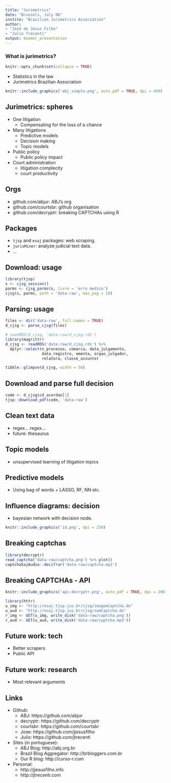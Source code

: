 ```yaml
---
title: "Jurimetrics"
date: "Brussels, July 06"
instite: "Brazilian Jurimetrics Association"
author: 
- "José de Jesus Filho"
- "Julio Trecenti"
output: beamer_presentation
---
```


<!-- Slide 01 ----------------------------------------------------------------->
### What is jurimetrics?

```r
knitr::opts_chunk$set(collapse = TRUE)
```

- Statistics in the law
- Jurimetrics Brazilian Association

```r
knitr::include_graphics('abj_simple.png', auto_pdf = TRUE, dpi = 450)
```


<!-- Slide 02 ----------------------------------------------------------------->
## Jurimetrics: spheres

- One litigation
    - Compensating for the loss of a chance
- Many litigations
    - Predictive models
    - Decision making
    - Topic models
- Public policy
    - Public policy impact
- Court administration
    - litigation complecity
    - court productivity

<!-- Slide 03 ----------------------------------------------------------------->
## Orgs

- github.com/abjur: ABJ's org
- github.com/courtsbr: github organisation
- github.com/decryptr: breaking CAPTCHAs using R

<!-- Slide 04 ----------------------------------------------------------------->
## Packages

- `tjsp` and `esaj` packages: web scraping.
- `jurisMiner`: analyze judicial text data.
- ...

<!-- Slide 05 ----------------------------------------------------------------->
## Download: usage

```r
library(tjsp)
s <- cjsg_session()
parms <- cjsg_parms(s, livre = 'erro medico')
cjsg(s, parms, path = 'data-raw', max_pag = 10)
```

<!-- Slide 06 ----------------------------------------------------------------->
## Parsing: usage

```r
files <- dir('data-raw', full.names = TRUE)
d_cjsg <- parse_cjsg(files)
```

```r
# saveRDS(d_cjsg, 'data-raw/d_cjsg.rds')
library(magrittr)
d_cjsg <- readRDS('data-raw/d_cjsg.rds') %>% 
  dplyr::select(n_processo, comarca, data_julgamento,
                data_registro, ementa, orgao_julgador,
                relatora, classe_assunto)
```

```r
tibble::glimpse(d_cjsg, width = 50)
```

<!-- Slide 07 ----------------------------------------------------------------->
## Download and parse full decision

```r
code <- d_cjsg$cd_acordao[1]
tjsp::download_pdf(code, 'data-raw')
```

<!-- Slide 07 ----------------------------------------------------------------->
## Clean text data

- regex... regex...
- future: thesaurus

<!-- Slide 08 ----------------------------------------------------------------->
## Topic models

- unsupervised learning of litigation topics

<!-- Slide 09 ----------------------------------------------------------------->
## Predictive models

- Using bag of words + LASSO, RF, NN etc.

<!-- Slide 10 ----------------------------------------------------------------->
## Influence diagrams: decision

- bayesian network with decision node.

```r
knitr::include_graphics('id.png', dpi = 250)
```

<!-- Slide 11 ----------------------------------------------------------------->

## Breaking captchas

```r
library(decryptr)
read_captcha('data-raw/captcha.png') %>% plot()
captchaSajAudio::decifrar('data-raw/captcha.mp3')
```


<!-- Slide 12 ----------------------------------------------------------------->

## Breaking CAPTCHAs - API

```r
knitr::include_graphics('api-decryptr.png', auto_pdf = TRUE, dpi = 200)
```

```r
library(httr)
u_img <- "http://esaj.tjsp.jus.br/cjsg/imagemCaptcha.do"
u_aud <- "http://esaj.tjsp.jus.br/cjsg/somCaptcha.do"
r_img <- GET(u_img, write_disk('data-raw/captcha.png'))
r_aud <- GET(u_aud, write_disk('data-raw/captcha.mp3'))
```


<!-- Slide 13 ----------------------------------------------------------------->
## Future work: tech

- Better scrapers
- Public API

<!-- Slide 14 ----------------------------------------------------------------->
## Future work: research

- Most relevant arguments

<!-- Slide 15 ----------------------------------------------------------------->
## Links

- Github:
    - ABJ: https://github.com/abjur
    - decryptr: https://github.com/decryptr
    - courtsbr: https://github.com/courtsbr
    - Jose: https://github.com/jjesusfilho
    - Julio: https://github.com/jtrecenti
- Sites (in portuguese):
    - ABJ Blog: http://abj.org.br
    - Brazil Blog Aggregator: http://brbloggers.com.br
    - Our R blog: http://curso-r.com
- Personal: 
    - http://jjesusfilho.info
    - http://jtrecenti.com
